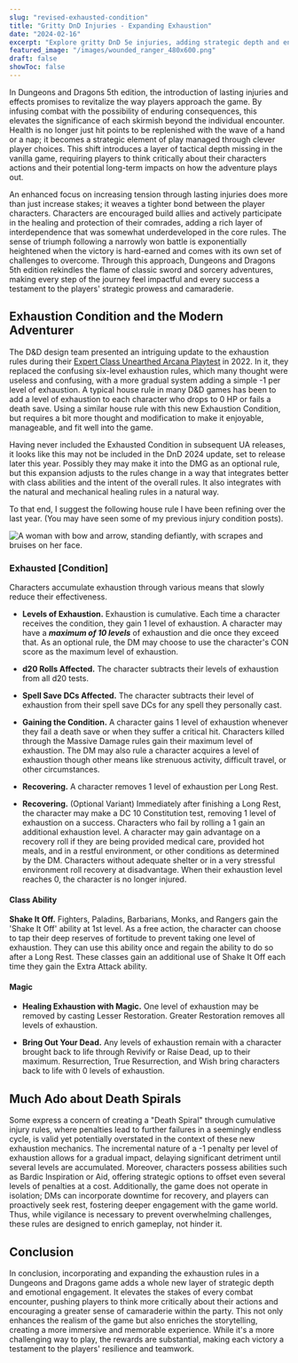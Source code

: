 ```yaml
---
slug: "revised-exhausted-condition"
title: "Gritty DnD Injuries - Expanding Exhaustion"
date: "2024-02-16"
excerpt: "Explore gritty DnD 5e injuries, adding strategic depth and encouraging camaraderie without spiraling into defeat."
featured_image: "/images/wounded_ranger_480x600.png"
draft: false
showToc: false
---
```


In Dungeons and Dragons 5th edition, the introduction of lasting injuries and effects promises to revitalize the way players approach the game. By infusing combat with the possibility of enduring consequences, this elevates the significance of each skirmish beyond the individual encounter. Health is no longer just hit points to be replenished with the wave of a hand or a nap; it becomes a strategic element of play managed through clever player choices. This shift introduces a layer of tactical depth missing in the vanilla game, requiring players to think critically about their characters actions and their potential long-term impacts on how the adventure plays out.

An enhanced focus on increasing tension through lasting injuries does more than just increase stakes; it weaves a tighter bond between the player characters. Characters are encouraged build allies and actively participate in the healing and protection of their comrades, adding a rich layer of interdependence that was somewhat underdeveloped in the core rules. The sense of triumph following a narrowly won battle is exponentially heightened when the victory is hard-earned and comes with its own set of challenges to overcome. Through this approach, Dungeons and Dragons 5th edition rekindles the flame of classic sword and sorcery adventures, making every step of the journey feel impactful and every success a testament to the players' strategic prowess and camaraderie.

## Exhaustion Condition and the Modern Adventurer

The D&D design team presented an intriguing update to the exhaustion rules during their [Expert Class Unearthed Arcana Playtest](https://media.dndbeyond.com/compendium-images/one-dnd/expert-classes/kpx0MvyfBGHe0XKk/UA2022-Expert-Classes.pdf) in 2022. In it, they replaced the confusing six-level exhaustion rules, which many thought were useless and confusing, with a more gradual system adding a simple -1 per level of exhaustion. A typical house rule in many D&D games has been to add a level of exhaustion to each character who drops to 0 HP or fails a death save. Using a similar house rule with this new Exhaustion Condition, but requires a bit more thought and modification to make it enjoyable, manageable, and fit well into the game.

Having never included the Exhausted Condition in subsequent UA releases, it looks like this may not be included in the DnD 2024 update, set to release later this year.  Possibly they may make it into the DMG as an optional rule, but this expansion adjusts to the rules change in a way that integrates better with class abilities and the intent of the overall rules. It also integrates with the natural and mechanical healing rules in a natural way.

To that end, I suggest the following house rule I have been refining over the last year. (You may have seen some of my previous injury condition posts).

![A woman with bow and arrow, standing defiantly, with scrapes and bruises on her face.](/images/wounded_ranger_480x600.png)

### Exhausted [Condition]

Characters accumulate exhaustion through various means that slowly reduce their effectiveness.

- **Levels of Exhaustion.** Exhaustion is cumulative. Each time a character receives the condition, they gain 1 level of exhaustion. A character may have a ***maximum of 10 levels*** of exhaustion and die once they exceed that. As an optional rule, the DM may choose to use the character's CON score as the maximum level of exhaustion.

- **d20 Rolls Affected.** The character subtracts their levels of exhaustion from all d20 tests.  

- **Spell Save DCs Affected.** The character subtracts their level of exhaustion from their spell save DCs for any spell they personally cast.

- **Gaining the Condition.** A character gains 1 level of exhaustion whenever they fail a death save or when they suffer a critical hit. Characters killed through the Massive Damage rules gain their maximum level of exhaustion. The DM may also rule a character acquires a level of exhaustion though other means like strenuous activity, difficult travel, or other circumstances.

- **Recovering.** A character removes 1 level of exhaustion per Long Rest.

- **Recovering.** (Optional Variant) Immediately after finishing a Long Rest, the character may make a DC 10 Constitution test, removing 1 level of exhaustion on a success. Characters who fail by rolling a 1 gain an additional exhaustion level. A character may gain advantage on a recovery roll if they are being provided medical care, provided hot meals, and in a restful environment, or other conditions as determined by the DM. Characters without adequate shelter or in a very stressful environment roll recovery at disadvantage. When their exhaustion level reaches 0, the character is no longer injured.

#### Class Ability 

**Shake It Off.** Fighters, Paladins, Barbarians, Monks, and Rangers gain the 'Shake It Off' ability at 1st level. As a free action, the character can choose to tap their deep reserves of fortitude to prevent taking one level of exhaustion. They can use this ability once and regain the ability to do so after a Long Rest. These classes gain an additional use of Shake It Off each time they gain the Extra Attack ability.

#### Magic

- **Healing Exhaustion with Magic.** One level of exhaustion may be removed by casting Lesser Restoration. Greater Restoration removes all levels of exhaustion.

- **Bring Out Your Dead.** Any levels of exhaustion remain with a character brought back to life through Revivify or Raise Dead, up to their maximum. Resurrection, True Resurrection, and Wish bring characters back to life with 0 levels of exhaustion.

## Much Ado about Death Spirals

Some express a concern of creating a "Death Spiral" through cumulative injury rules, where penalties lead to further failures in a seemingly endless cycle, is valid yet potentially overstated in the context of these new exhaustion mechanics. The incremental nature of a -1 penalty per level of exhaustion allows for a gradual impact, delaying significant detriment until several levels are accumulated. Moreover, characters possess abilities such as Bardic Inspiration or Aid, offering strategic options to offset even several levels of penalties at a cost. Additionally, the game does not operate in isolation; DMs can incorporate downtime for recovery, and players can proactively seek rest, fostering deeper engagement with the game world. Thus, while vigilance is necessary to prevent overwhelming challenges, these rules are designed to enrich gameplay, not hinder it.

## Conclusion

In conclusion, incorporating and expanding the exhaustion rules in a Dungeons and Dragons game adds a whole new layer of strategic depth and emotional engagement. It elevates the stakes of every combat encounter, pushing players to think more critically about their actions and encouraging a greater sense of camaraderie within the party. This not only enhances the realism of the game but also enriches the storytelling, creating a more immersive and memorable experience. While it's a more challenging way to play, the rewards are substantial, making each victory a testament to the players' resilience and teamwork.